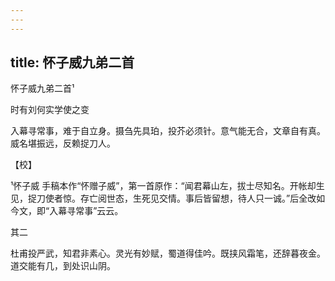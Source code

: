 ```yaml
---
---
---
```

title: 怀子威九弟二首
---



怀子威九弟二首¹

时有刘何实学使之变





入幕寻常事，难于自立身。摄刍先具珀，投芥必须针。意气能无合，文章自有真。威名堪振远，反赖捉刀人。

【校】

¹怀子威 手稿本作“怀赠子威”，第一首原作：“闻君幕山左，拔士尽知名。开帐却生见，捉刀使者惊。存亡阅世态，生死见交情。事后皆留想，待人只一诚。”后全改如今文，即“入幕寻常事”云云。





其二


杜甫投严武，知君非素心。灵光有妙赋，蜀道得佳吟。既挟风霜笔，还辞暮夜金。道交能有几，到处识山阴。